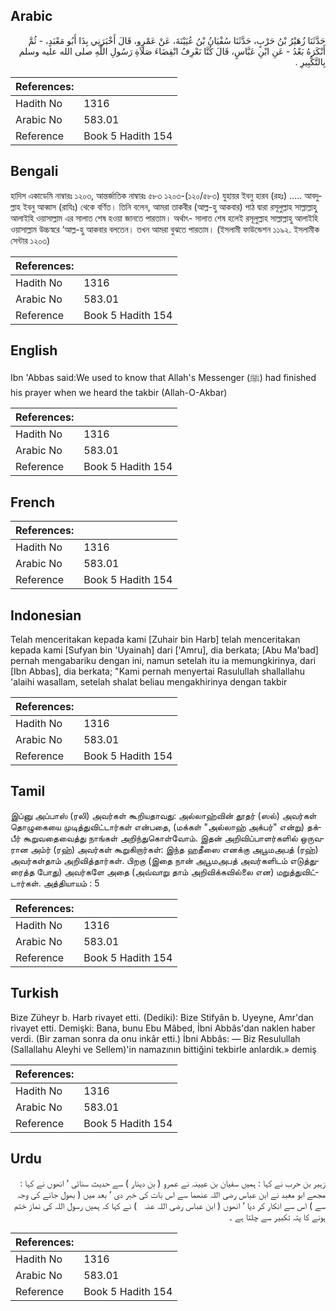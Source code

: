 ## Arabic


<div dir="rtl" lang="ar" style={{fontSize:'larger',backgroundColor:'#f8f9fa',padding:20}}>
حَدَّثَنَا زُهَيْرُ بْنُ حَرْبٍ، حَدَّثَنَا سُفْيَانُ بْنُ عُيَيْنَةَ، عَنْ عَمْرٍو، قَالَ أَخْبَرَنِي بِذَا أَبُو مَعْبَدٍ، - ثُمَّ أَنْكَرَهُ بَعْدُ - عَنِ ابْنِ عَبَّاسٍ، قَالَ كُنَّا نَعْرِفُ انْقِضَاءَ صَلاَةِ رَسُولِ اللَّهِ صلى الله عليه وسلم بِالتَّكْبِيرِ ‏.‏
</div>
<div style={{backgroundColor:'#f8f9fa',padding:20, marginBottom: 10}}><table> <thead> <tr> <th>References:</th> <th></th> </tr> </thead> <tbody><tr><td>Hadith No</td><td>1316</td></tr><tr><td>Arabic No</td><td>583.01</td></tr><tr><td>Reference</td><td>Book 5 Hadith 154</td></tr></tbody></table></div>

## Bengali


<div dir="ltr" lang="bn" style={{fontSize:'larger',backgroundColor:'#f8f9fa',padding:20}}>
হাদিস একাডেমি নাম্বারঃ ১২০৩, আন্তর্জাতিক নাম্বারঃ ৫৮৩ ১২০৩-(১২০/৫৮৩) যুহায়র ইবনু হারব (রহঃ) ..... আবদুল্লাহ ইবনু আব্বাস (রাযিঃ) থেকে বর্ণিত। তিনি বলেন, আমরা তাকবীর (আল্ল-হু আকবার) পাঠ দ্বারা রসূলুল্লাহ সাল্লাল্লাহু আলাইহি ওয়াসাল্লাম এর সালাত শেষ হওয়া জানতে পারতাম। অর্থাৎ- সালাত শেষ হলেই রসূলুল্লাহ সাল্লাল্লাহু আলাইহি ওয়াসাল্লাম উচ্চস্বরে ‘আল্ল-হু আকবার বলতেন। তখন আমরা বুঝতে পারতাম। (ইসলামী ফাউন্ডেশন ১১৯২. ইসলামীক সেন্টার ১২০৩)
</div>
<div style={{backgroundColor:'#f8f9fa',padding:20, marginBottom: 10}}><table> <thead> <tr> <th>References:</th> <th></th> </tr> </thead> <tbody><tr><td>Hadith No</td><td>1316</td></tr><tr><td>Arabic No</td><td>583.01</td></tr><tr><td>Reference</td><td>Book 5 Hadith 154</td></tr></tbody></table></div>

## English


<div dir="ltr" lang="en" style={{fontSize:'larger',backgroundColor:'#f8f9fa',padding:20}}>
Ibn 'Abbas said:We used to know that Allah's Messenger (ﷺ) had finished his prayer when we heard the takbir (Allah-O-Akbar)
</div>
<div style={{backgroundColor:'#f8f9fa',padding:20, marginBottom: 10}}><table> <thead> <tr> <th>References:</th> <th></th> </tr> </thead> <tbody><tr><td>Hadith No</td><td>1316</td></tr><tr><td>Arabic No</td><td>583.01</td></tr><tr><td>Reference</td><td>Book 5 Hadith 154</td></tr></tbody></table></div>

## French


<div dir="ltr" lang="fr" style={{fontSize:'larger',backgroundColor:'#f8f9fa',padding:20}}>

</div>
<div style={{backgroundColor:'#f8f9fa',padding:20, marginBottom: 10}}><table> <thead> <tr> <th>References:</th> <th></th> </tr> </thead> <tbody><tr><td>Hadith No</td><td>1316</td></tr><tr><td>Arabic No</td><td>583.01</td></tr><tr><td>Reference</td><td>Book 5 Hadith 154</td></tr></tbody></table></div>

## Indonesian


<div dir="ltr" lang="id" style={{fontSize:'larger',backgroundColor:'#f8f9fa',padding:20}}>
Telah menceritakan kepada kami [Zuhair bin Harb] telah menceritakan kepada kami [Sufyan bin 'Uyainah] dari ['Amru], dia berkata; [Abu Ma'bad] pernah mengabariku dengan ini, namun setelah itu ia memungkirinya, dari [Ibn Abbas], dia berkata; "Kami pernah menyertai Rasulullah shallallahu 'alaihi wasallam, setelah shalat beliau mengakhirinya dengan takbir
</div>
<div style={{backgroundColor:'#f8f9fa',padding:20, marginBottom: 10}}><table> <thead> <tr> <th>References:</th> <th></th> </tr> </thead> <tbody><tr><td>Hadith No</td><td>1316</td></tr><tr><td>Arabic No</td><td>583.01</td></tr><tr><td>Reference</td><td>Book 5 Hadith 154</td></tr></tbody></table></div>

## Tamil


<div dir="ltr" lang="ta" style={{fontSize:'larger',backgroundColor:'#f8f9fa',padding:20}}>
இப்னு அப்பாஸ் (ரலி) அவர்கள் கூறியதாவது: அல்லாஹ்வின் தூதர் (ஸல்) அவர்கள் தொழுகையை முடித்துவிட்டார்கள் என்பதை, (மக்கள் "அல்லாஹ் அக்பர்" என்று) தக்பீர் கூறுவதைவைத்து நாங்கள் அறிந்துகொள்வோம். இதன் அறிவிப்பாளர்களில் ஒருவரான அம்ர் (ரஹ்) அவர்கள் கூறுகிறார்கள்: இந்த ஹதீஸை எனக்கு அபூமஅபத் (ரஹ்) அவர்கள்தாம் அறிவித்தார்கள். பிறகு (இதை நான் அபூமஅபத் அவர்களிடம் எடுத்துரைத்த போது) அவர்களே அதை (அவ்வாறு தாம் அறிவிக்கவில்லை என) மறுத்துவிட்டார்கள். அத்தியாயம் : 5
</div>
<div style={{backgroundColor:'#f8f9fa',padding:20, marginBottom: 10}}><table> <thead> <tr> <th>References:</th> <th></th> </tr> </thead> <tbody><tr><td>Hadith No</td><td>1316</td></tr><tr><td>Arabic No</td><td>583.01</td></tr><tr><td>Reference</td><td>Book 5 Hadith 154</td></tr></tbody></table></div>

## Turkish


<div dir="ltr" lang="tr" style={{fontSize:'larger',backgroundColor:'#f8f9fa',padding:20}}>
Bize Züheyr b. Harb rivayet etti. (Dediki): Bize Stifyân b. Uyeyne, Amr'dan rivayet etti. Demişki: Bana, bunu Ebu Mâbed, İbni Abbâs'dan naklen haber verdi. (Bir zaman sonra da onu inkâr etti.) İbni Abbâs: — Biz Resulullah (Sallallahu Aleyhi ve Sellem)'in namazının bittiğini tekbirle anlardık.» demiş
</div>
<div style={{backgroundColor:'#f8f9fa',padding:20, marginBottom: 10}}><table> <thead> <tr> <th>References:</th> <th></th> </tr> </thead> <tbody><tr><td>Hadith No</td><td>1316</td></tr><tr><td>Arabic No</td><td>583.01</td></tr><tr><td>Reference</td><td>Book 5 Hadith 154</td></tr></tbody></table></div>

## Urdu


<div dir="rtl" lang="ur" style={{fontSize:'larger',backgroundColor:'#f8f9fa',padding:20}}>
زہیر بن حرب نے کہا : ہمیں سفیان بن عیینہ نے عمرو ( بن دینار ) سے حدیث سنائی ‘ انھوں نے کہا : مجھے ابو معبد نے ابن عباس رضی اللہ عنھما سے اس بات کی خبر دی ‘ بعد میں ( بھول جانے کی وجہ سے ) اس سے انکار کر دیا ‘ انھوں ( ابن عباس ‌رضی ‌اللہ ‌عنہ ‌ ‌ ) نے کہا کہ ہمیں رسول اللہ کی نماز ختم ہونے کا پتہ تکبیر سے چلتا ہے ۔
</div>
<div style={{backgroundColor:'#f8f9fa',padding:20, marginBottom: 10}}><table> <thead> <tr> <th>References:</th> <th></th> </tr> </thead> <tbody><tr><td>Hadith No</td><td>1316</td></tr><tr><td>Arabic No</td><td>583.01</td></tr><tr><td>Reference</td><td>Book 5 Hadith 154</td></tr></tbody></table></div>